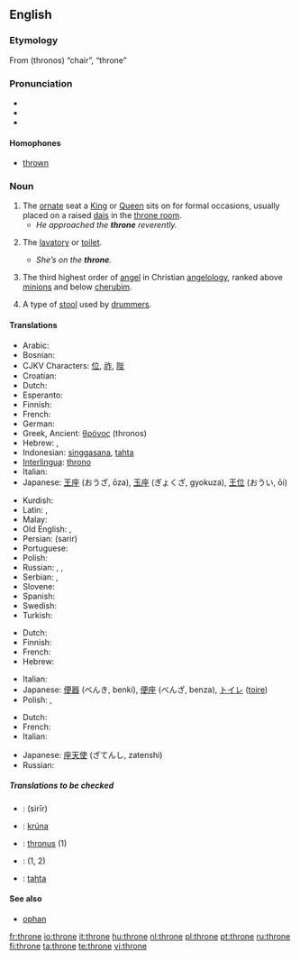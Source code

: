 ==English==

===Etymology===
From {{AGr.}} '''{{polytonic|[[θρόνος]]}}''' (thronos) “chair”, “throne”

===Pronunciation===
*{{IPA|/θrəʊn/}}
*{{audio|en-us-throne.ogg|Audio (US)}}
*{{rhymes|əʊn}}

====Homophones====
*[[thrown]]

===Noun===
{{en-noun}}

# The [[ornate]] seat a [[King]] or [[Queen]] sits on for formal occasions, usually placed on a raised [[dais]] in the [[throne room]].
#* ''He approached the '''throne''' reverently.''
# {{colloquial}} The [[lavatory]] or [[toilet]].
#* ''She’s on the '''throne'''.''
# {{context|Biblical tradition}} The third highest order of [[angel]] in Christian [[angelology]], ranked above [[minion]]s and below [[cherub]]im.
# {{context|music}} A type of [[stool]] used by [[drummer]]s.

====Translations====
{{trans-top|ornate seat}}
* Arabic: {{t-|ar|كرسي|m|alt=كُرْسِيّ|tr=kúrsiy|sc=ARchar}}
* Bosnian: {{t-|bs|presto|m}}
*CJKV Characters: [[位]], [[祚]], [[陛]]
* Croatian: {{t-|hr|presto|m}}
*Dutch: {{t+|nl|troon|m}}
* Esperanto: {{t-|eo|trono|xs=Esperanto}}
* Finnish: {{t-|fi|valtaistuin}}
* French: {{t+|fr|trône|m}}
* German: {{t+|de|Thron|m}}
*Greek, Ancient: [[θρόνος]] (thronos) {{m}}
*Hebrew: {{he-translation|כס|kés}} {{m}}, {{he-translation|כיסא מלכות|kisé malkhút|wv=כִּיסֵּא מַלְכוּת}} {{m}}
*Indonesian: [[singgasana]], [[tahta]]
*[[Interlingua]]: [[throno]]
*Italian: {{t+|it|trono|m}}
*Japanese: [[王座]] (おうざ, ōza), [[玉座]] (ぎょくざ, gyokuza), [[王位]] (おうい, ōi)
{{trans-mid}}
* Kurdish: {{t+|ku|text|m}}
* Latin: {{t-|la|thronus|m}}, {{t-|la|sedem|f}}
* Malay: {{t-|ms|geta|xs=Malay}}
* Old English: {{t-|ang|gifstol|m|alt=ġifstōl|xs=Old English}}, {{t-|ang|setl|n|xs=Old English}}
*Persian: {{FAchar|[[سریر]]}} (sarir)
*Portuguese: {{t+|pt|trono|m}}
* Polish: {{t+|pl|tron|m}}
* Russian: {{t|ru|трон|m|tr=tron|sc=Cyrl}}, {{t|ru|престол|m|tr=prestól|sc=Cyrl}}, {{t+|ru|стол|m|tr=stol|sc=Cyrl}}
* Serbian: {{t-|sr|presto|m}}, {{t-|sr|престо|m|sc=Cyrl}}
* Slovene: {{t+|sl|prestol|m}}
* Spanish: {{t-|es|trono|m}}
*Swedish: {{t+|sv|tron|c}}
* Turkish: {{t+|tr|taht}}
{{trans-bottom}}

{{trans-top|lavatory or toilet}}
*Dutch: {{t+|nl|gemak|n}}
* Finnish: {{t-|fi|valtaistuin}}
* French: {{t+|fr|trône|m}}
*Hebrew: {{he-translation|אסלה|aslá}} {{f}}
{{trans-mid}}
*Italian: {{t+|it|trono|m}}
*Japanese: [[便器]] (べんき, benki), [[便座]] (べんざ, benza), [[トイレ]] ([[toire]])
* Polish: {{t+|pl|tron|m}}, {{t-|pl|sedes|m}}
{{trans-bottom}}

{{trans-top|third highest order of angel}}
*Dutch: {{t+|nl|troon|m}}
* French: {{t+|fr|trône|m}}
*Italian: {{t+|it|trono|m}}
{{trans-mid}}
*Japanese: [[座天使]] (ざてんし, zatenshi)
* Russian: {{t|ru|престол|m|tr=prestól|sc=Cyrl}}
{{trans-bottom}}

=====Translations to be checked=====
{{checktrans}}
{{trans-top|Translations to be checked}}
*{{ttbc|Arabic}}: {{ARchar|[[سرير]]}} (sirīr) {{m}}
*{{ttbc|Icelandic}}: [[krúna]] {{f}}
*{{ttbc|Latin}}: [[thronus]] {{m}} (1)
*{{ttbc|Romanian}}: {{t-|ro|tron|n}} (1, 2)
*{{ttbc|Turkish}}: [[tahta]]
{{trans-bottom}}

====See also====
*[[ophan]]

[[fr:throne]]
[[io:throne]]
[[it:throne]]
[[hu:throne]]
[[nl:throne]]
[[pl:throne]]
[[pt:throne]]
[[ru:throne]]
[[fi:throne]]
[[ta:throne]]
[[te:throne]]
[[vi:throne]]